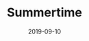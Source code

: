 ---
cover: "./Summertime.PNG"
date: "2019-09-10"
title: "Summertime"
defer: false
slug: "/summertime"
areas:
  -  .

---